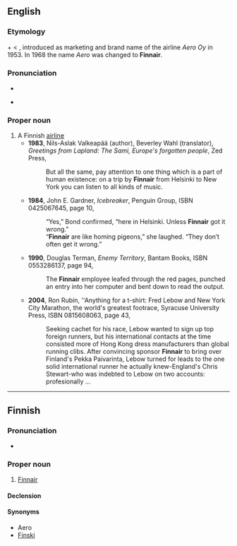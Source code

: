 ==English==
{{wikipedia|lang=fi}}

===Etymology===
{{term|Finn}} + {{term|air}} < {{term|airline}}, introduced as marketing and brand name of the airline ''Aero Oy'' in 1953. In 1968 the name ''Aero'' was changed to '''Finnair'''.

===Pronunciation===
* {{IPA|/fɪ.nɛə(r)/}}
* {{homophones|lang=en|thin air}} {{qualifier|in accents with th-fronting}}

===Proper noun===
{{en-proper noun}}

# A Finnish [[airline]]
#* '''1983''', Nils-Aslak Valkeapää (author), Beverley Wahl (translator), ''Greetings from Lapland: The Sami, Europe's forgotten people'', Zed Press,
#*: But all the same, pay attention to one thing which is a part of human existence: on a trip by '''Finnair''' from Helsinki to New York you can listen to all kinds of music.
#* '''1984''', John E. Gardner, ''Icebreaker'', Penguin Group, ISBN 0425067645, page 10,
#*: “Yes,” Bond confirmed, “here in Helsinki. Unless '''Finnair''' got it wrong.”
#*: “'''Finnair''' are like homing pigeons,” she laughed. “They don’t often get it wrong.”
#* '''1990''', Douglas Terman, ''Enemy Territory'', Bantam Books, ISBN 0553286137, page 94,
#*: The '''Finnair''' employee leafed through the red pages, punched an entry into her computer and bent down to read the output.
#* '''2004''', Ron Rubin, ''Anything for a t-shirt: Fred Lebow and New York City Marathon, the world's greatest footrace, Syracuse University Press, ISBN 0815608063, page 43,
#*: Seeking cachet for his race, Lebow wanted to sign up top foreign runners, but his international contacts at the time consisted more of Hong Kong dress manufacturers than global running clibs. After convincing sponsor '''Finnair''' to bring over Finland's Pekka Paivarinta, Lebow turned for leads to the one solid international runner he actually knew-England's Chris Stewart-who was indebted to Lebow on two accounts: profesionally ...

----

==Finnish==

===Pronunciation===
* {{IPA|/ˈfinnɑir/|lang=fi}}

===Proper noun===
{{fi-proper noun}}

# [[Finnair#English|Finnair]]

====Declension====
{{fi-decl-risti|i=0|Finnair|||a|nopl=1}}

====Synonyms====
* Aero {{qualifier|archaic, name used until 1968}}
* [[Finski]] {{qualifier|colloquial}}